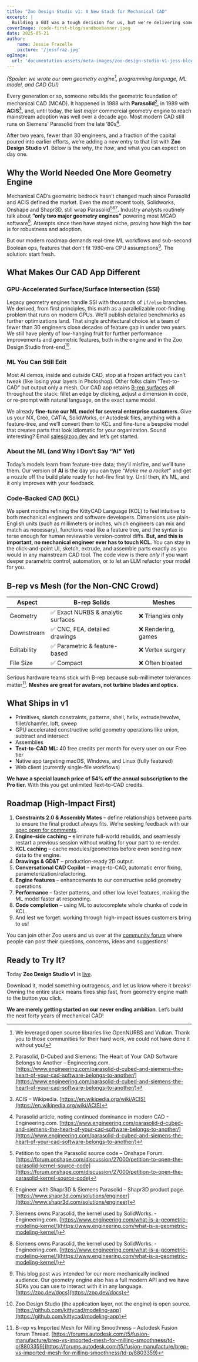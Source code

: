 ```yaml
---
title: "Zoo Design Studio v1: A New Stack for Mechanical CAD"
excerpt: |
  Building a GUI was a tough decision for us, but we're delivering something truly unique that supports both a productive UI experance and automation as first-class citizens.
coverImage: /code-first-blog/sandboxbanner.jpeg
date: 2025-05-21
author:
    name: Jessie Frazelle
    picture: '/jessfraz.jpg'
ogImage:
  url: 'documentation-assets/meta-images/zoo-design-studio-v1-jess-blog.jpg'
---
```


*(Spoiler: we wrote our own geometry engine[^1], programming language, ML model, and CAD
GUI)*

Every generation or so, someone rebuilds the geometric foundation of
mechanical CAD (MCAD). It happened in 1988 with **Parasolid**[^2], in 1989 with
**ACIS**[^3], and, until today, the last *major* commercial geometry engine to reach
mainstream adoption was well over a decade ago. Most modern CAD still runs on
Siemens’ Parasolid from the late ’80s[^4].

After two years, fewer than 30 engineers, and a fraction of the capital
poured into earlier efforts, we’re adding a new entry to that list with
**Zoo Design Studio v1**. Below is the *why*, the *how*, and what you can
expect on day one.

## Why the World Needed One More Geometry Engine

Mechanical CAD’s geometric bedrock hasn’t changed much since Parasolid
and ACIS defined the market. Even the most recent tools, Solidworks, Onshape and
Shapr3D, still wrap Parasolid[^5][^6][^7]. Industry analysts routinely talk about
**“only two major geometry engines”** powering most MCAD software[^7]. Attempts since
then have stayed niche, proving how high the bar is for robustness and
adoption.

But our modern roadmap demands real-time ML workflows and sub-second Boolean ops,
features that don’t fit 1980-era CPU assumptions[^9]. The solution: start fresh.

## What Makes Our CAD App Different

### GPU-Accelerated Surface/Surface Intersection (SSI)

Legacy geometry engines handle SSI with thousands of `if/else` branches. We derived, from first principles, this math as a parallelizable root-finding problem that runs on modern GPUs. We’ll publish detailed benchmarks as further optimizations land. That
single architectural choice let a team of fewer than 30 engineers close
decades of feature gap in under two years. We still have plenty of low-hanging
fruit for further performance improvements and geometric features, both in the engine and in the Zoo Design Studio front-end[^10].

### ML You Can Still Edit

Most AI demos, inside and outside CAD, stop at a frozen artifact you can’t tweak
(like losing your layers in Photoshop). Other folks claim “Text-to-CAD” but output only a
mesh. Our CAD app retains [B-rep surfaces](#b-rep-vs-mesh-for-the-non-cnc-crowd) all throughout the stack: fillet an edge by
clicking, adjust a dimension in code, or re-prompt with natural language, on
the exact same model.

We already **fine-tune our ML model for several enterprise customers**. Give us your NX,
Creo, CATIA, SolidWorks, or Autodesk files, anything with a feature-tree, and we’ll
convert them to KCL and fine-tune a bespoke model that creates parts that look idiomatic for your organization. Sound interesting? Email [sales@zoo.dev](mailto:sales@zoo.dev) and let’s get started.

### About the ML (and Why I Don’t Say “AI” Yet)

Today’s models learn from feature-tree data; they’ll misfire, and we’ll tune
them. Our version of **AI** is the day you can type *“Make me a rocket”* and get a nozzle
off the build plate ready for hot-fire first try. Until then, it’s ML, and it only
improves with your feedback.

### Code-Backed CAD (KCL)

We spent months refining the KittyCAD Language (KCL) to feel
intuitive to both mechanical engineers and software developers. Dimensions use
plain-English units (such as millimeters or inches, which engineers can mix and match as necessary), functions read like a feature tree, and the
syntax is terse enough for human reviewable version-control diffs. **But, and this is
important, no mechanical engineer ever has to touch KCL.** You can stay in the
click-and-point UI, sketch, extrude, and assemble parts exactly as you would
in any mainstream CAD tool. The code view is there *only* if you want deeper
parametric control, automation, or to let an LLM refactor your model for you.

## B-rep vs Mesh (for the Non-CNC Crowd)

| Aspect      | B-rep Solids                                 | Meshes               |
|-------------|----------------------------------------------|----------------------|
| Geometry    | ✅ Exact NURBS & analytic surfaces           | ❌ Triangles only    |
| Downstream  | ✅ CNC, FEA, detailed drawings               | ❌ Rendering, games  |
| Editability | ✅ Parametric & feature-based                | ❌ Vertex surgery    |
| File Size   | ✅ Compact                                   | ❌ Often bloated     |

Serious hardware teams stick with B-rep because sub-millimeter tolerances
matter[^11]. **Meshes are great for avatars, not turbine blades and optics.**

## What Ships in v1

* Primitives, sketch constraints, patterns, shell, helix, extrude/revolve,
  fillet/chamfer, loft, sweep
* GPU accelerated constructive solid geometry operations like union, subtract and intersect
* Assemblies
* **Text-to-CAD ML:** 40 free credits per month for every user on our Free tier
* Native app targeting macOS, Windows, and Linux (fully featured)
* Web client (currently single-file workflows)

**We have a special launch price of 54% off the annual subscription to the Pro tier.** With this you get unlimited Text-to-CAD credits.

## Roadmap (High-Impact First)

1. **Constraints 2.0 & Assembly Mates** – define relationships between parts to ensure the final product always fits. We’re seeking feedback with our [spec open for comments](https://github.com/KittyCAD/kcl-experiments/pull/20).
2. **Engine-side caching** – eliminate full-world rebuilds, and seamlessly restart a previous session without waiting for your part to re-render.
3. **KCL caching** – cache modules/geometries before even sending new data to the engine.
4. **Drawings & GD&T** – production-ready 2D output.
5. **Conversational CAD Copilot** – image-to-CAD, automatic error fixing, parameterization/refactoring.
6. **Engine features** – enhancements to our constructive solid geometry operations.
7. **Performance** – faster patterns, and other low level features, making the ML model faster at responding.
8. **Code completion** – using ML to autocomplete whole chunks of code in KCL.
9. And lest we forget: working through high-impact issues customers bring to us!

You can join other Zoo users and us over at the [community forum](https://community.zoo.dev/) where people can post their questions, concerns, ideas and suggestions!

## Ready to Try It?

Today **Zoo Design Studio v1** is [live](https://zoo.dev/design-studio).

Download it, model something outrageous, and let us know where it breaks! Owning the entire stack means fixes ship fast, from geometry engine math to the button you click.

**We are merely getting started on our never ending ambition**. Let’s build the next forty years of mechanical CAD!

[^1]: We leveraged open source libraries like OpenNURBS and Vulkan. Thank you to those communities for their hard work, we could not have done it without you!
[^2]: Parasolid, D-Cubed and Siemens: The Heart of Your CAD Software Belongs
      to Another – Engineering.com. [https://www.engineering.com/parasolid-d-cubed-and-siemens-the-heart-of-your-cad-software-belongs-to-another/](https://www.engineering.com/parasolid-d-cubed-and-siemens-the-heart-of-your-cad-software-belongs-to-another/)
[^3]: ACIS – Wikipedia. [https://en.wikipedia.org/wiki/ACIS](https://en.wikipedia.org/wiki/ACIS)
[^4]: Parasolid article, noting continued dominance in modern CAD - Engineering.com. [https://www.engineering.com/parasolid-d-cubed-and-siemens-the-heart-of-your-cad-software-belongs-to-another/](https://www.engineering.com/parasolid-d-cubed-and-siemens-the-heart-of-your-cad-software-belongs-to-another/)
[^5]: Petition to open the Parasolid source code – Onshape Forum. [https://forum.onshape.com/discussion/27000/petition-to-open-the-parasolid-kernel-source-code](https://forum.onshape.com/discussion/27000/petition-to-open-the-parasolid-kernel-source-code)
[^6]: Engineer with Shapr3D & Siemens Parasolid – Shapr3D product page. [https://www.shapr3d.com/solutions/engineer](https://www.shapr3d.com/solutions/engineer)
[^7]: Siemens owns Parasolid, the kernel used by SolidWorks. - Engineering.com. [https://www.engineering.com/what-is-a-geometric-modeling-kernel/](https://www.engineering.com/what-is-a-geometric-modeling-kernel/)
[^9]: This blog post was intended for our more mechanically inclined audience. Our geometry engine also has a full modern API and we have SDKs you can use to interact with it in any language. [https://zoo.dev/docs](https://zoo.dev/docs)
[^10]: Zoo Design Studio (the application layer, not the engine) is open source. [https://github.com/kittycad/modeling-app](https://github.com/kittycad/modeling-app)
[^11]: B-rep vs Imported Mesh for Milling Smoothness – Autodesk Fusion forum
      Thread. [https://forums.autodesk.com/t5/fusion-manufacture/brep-vs-imported-mesh-for-milling-smoothness/td-p/8803359](https://forums.autodesk.com/t5/fusion-manufacture/brep-vs-imported-mesh-for-milling-smoothness/td-p/8803359)
